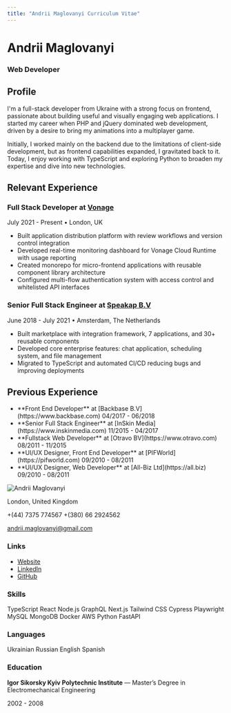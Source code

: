 ```yaml
---
title: "Andrii Maglovanyi Curriculum Vitae"
---
```


<div className="grid grid-cols-7 gap-8">
<div className="col-span-5 p-1">

# Andrii Maglovanyi

### Web Developer

<div className="h-1" />

## <User className="mb-1.5 inline-block" strokeWidth={2.5} size={24} /> Profile

I'm a full-stack developer from Ukraine with a strong focus on frontend, passionate about building useful and visually engaging web applications. I started my career when PHP and jQuery dominated web development, driven by a desire to bring my animations into a multiplayer game.

Initially, I worked mainly on the backend due to the limitations of client-side development, but as frontend capabilities expanded, I gravitated back to it. Today, I enjoy working with TypeScript and exploring Python to broaden my expertise and dive into new technologies.

## <BriefcaseBusiness className="mb-1.5 inline-block" strokeWidth={2.5} size={24} /> Relevant Experience

<div className="h-2" />

<div className="rounded-lg bg-gradient-to-r from-primary to-secondary p-[1px]">
<div className="rounded-lg bg-surface px-6 py-1">

### Full Stack Developer at [Vonage](https://www.vonage.com)

<span className="bg-surface-tint rounded px-2 py-1 text-sm">July 2021 - Present</span> &bull;
<span className="bg-surface-tint rounded px-2 py-1 text-sm">London, UK</span>

- Built application distribution platform with review workflows and version control integration
- Developed real-time monitoring dashboard for Vonage Cloud Runtime with usage reporting
- Created monorepo for micro-frontend applications with reusable component library architecture
- Configured multi-flow authentication system with access control and whitelisted API interfaces

</div>
</div>

### Senior Full Stack Engineer at [Speakap B.V](https://www.speakap.com)

<span className="bg-surface-tint rounded px-2 py-1 text-sm">June 2018 - July 2021</span> &bull;
<span className="bg-surface-tint rounded px-2 py-1 text-sm">Amsterdam, The Netherlands</span>

- Built marketplace with integration framework, 7 applications, and 30+ reusable components
- Developed core enterprise features: chat application, scheduling system, and file management
- Migrated to TypeScript and automated CI/CD reducing bugs and improving deployments

## <History className="mb-1.5 inline-block" strokeWidth={2.5} size={24} /> Previous Experience

- <div className="flex items-center justify-between">
    <span>**Front End Developer** at [Backbase B.V](https://www.backbase.com)</span>
    <span className="ml-auto text-sm">04/2017 - 06/2018</span>
  </div>
- <div className="flex items-center justify-between">
    <span>**Senior Full Stack Engineer** at [InSkin Media](https://www.inskinmedia.com)</span>
    <span className="ml-auto text-sm">11/2015 - 04/2017</span>
  </div>
- <div className="flex items-center justify-between">
    <span>**Fullstack Web Developer** at [Otravo BV](https://www.otravo.com)</span>
    <span className="ml-auto text-sm">08/2011 - 11/2015</span>
  </div>
- <div className="flex items-center justify-between">
    <span>**UI/UX Designer, Front End Developer** at [PIFWorld](https://pifworld.com)</span>
    <span className="ml-auto text-sm">09/2010 - 08/2011</span>
  </div>
- <div className="flex items-center justify-between">
    <span>**UI/UX Designer, Web Developer** at [All-Biz Ltd](https://all.biz)</span>
    <span className="ml-auto text-sm">09/2010 - 08/2011</span>
  </div>

</div>
<div className="col-span-2 p-1">

<img className="rounded-4xl object-cover" src="/static/me.webp" alt="Andrii Maglovanyi" />

London, United Kingdom

<span className="block">+(44) 7375 774567</span>
<span className="block">+(380) 66 2924562</span>

[andrii.maglovanyi@gmail.com](mailto:andrii.maglovanyi@gmail.com)

### <Link className="mb-1 inline-block" strokeWidth={2} size={20} /> Links

- [Website](https://mandrii.com)
- [LinkedIn](https://bit.ly/2r09XF8)
- [GitHub](https://bit.ly/40AqCy3)

### <BicepsFlexed className="mb-1 inline-block" strokeWidth={2} size={20} /> Skills

<div className="flex flex-wrap gap-2">
  <span className="bg-primary text-surface rounded px-2 py-1 text-sm">TypeScript</span>
  <span className="bg-primary text-surface rounded px-2 py-1 text-sm">React</span>
  <span className="bg-primary text-surface rounded px-2 py-1 text-sm">Node.js</span>
  <span className="bg-primary text-surface rounded px-2 py-1 text-sm">GraphQL</span>
  <span className="bg-primary text-surface rounded px-2 py-1 text-sm">Next.js</span>
  <span className="bg-primary/45 text-on-surface rounded px-2 py-1 text-sm">Tailwind CSS</span>
  <span className="bg-primary/45 text-on-surface rounded px-2 py-1 text-sm">Cypress</span>
  <span className="bg-primary/45 text-on-surface rounded px-2 py-1 text-sm">Playwright</span>
  <span className="bg-primary/45 text-on-surface rounded px-2 py-1 text-sm">MySQL</span>
  <span className="bg-primary/45 text-on-surface rounded px-2 py-1 text-sm">MongoDB</span>
  <span className="bg-primary/20 text-on-surface rounded px-2 py-1 text-sm">Docker</span>
  <span className="bg-primary/20 text-on-surface rounded px-2 py-1 text-sm">AWS</span>
  <span className="bg-primary/20 text-on-surface rounded px-2 py-1 text-sm">Python</span>
  <span className="bg-primary/20 text-on-surface rounded px-2 py-1 text-sm">FastAPI</span>
</div>

### <Languages className="mb-1 inline-block" strokeWidth={2} size={20} /> Languages

<div className="flex flex-wrap gap-2">
  <span className="bg-primary text-surface rounded px-2 py-1 text-sm">Ukrainian</span>
  <span className="bg-primary text-surface rounded px-2 py-1 text-sm">Russian</span>
  <span className="bg-primary/45 text-on-surface rounded px-2 py-1 text-sm">English</span>
  <span className="bg-primary/20 text-on-surface rounded px-2 py-1 text-sm">Spanish</span>
</div>

<div className="h-4" />

### <GraduationCap strokeWidth={2} className="mb-1 inline-block" size={20} /> Education

**Igor Sikorsky Kyiv Polytechnic Institute** — Master’s Degree in Electromechanical Engineering

<span className="bg-surface-tint rounded px-2 py-1 text-sm">2002 - 2008</span>

</div>
</div>
